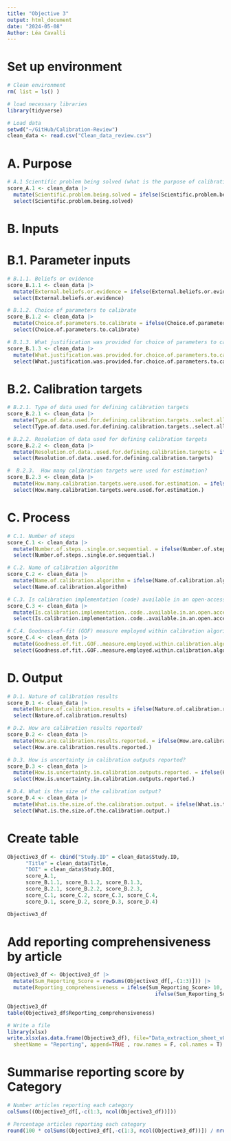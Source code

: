 ```yaml
---
title: "Objective 3"
output: html_document
date: "2024-05-08"
Author: Léa Cavalli
---
```


# Set up environment
```r
# Clean environment
rm( list = ls() )

# load necessary libraries
library(tidyverse)

# Load data
setwd("~/GitHub/Calibration-Review")
clean_data <- read.csv("Clean_data_review.csv")

```

# A. Purpose
```r
# A.1 Scientific problem being solved (what is the purpose of calibration?) 
score_A.1 <- clean_data |> 
  mutate(Scientific.problem.being.solved = ifelse(Scientific.problem.being.solved=="Not reported", 0, 1))|> 
  select(Scientific.problem.being.solved) 

```

# B. Inputs 
# B.1. Parameter inputs
```r
# B.1.1. Beliefs or evidence
score_B.1.1 <- clean_data |> 
  mutate(External.beliefs.or.evidence = ifelse(External.beliefs.or.evidence=="Not reported", 0, 1))|> 
  select(External.beliefs.or.evidence) 

# B.1.2. Choice of parameters to calibrate
score_B.1.2 <- clean_data |> 
  mutate(Choice.of.parameters.to.calibrate = ifelse(Choice.of.parameters.to.calibrate=="Not reported", 0, 1))|> 
  select(Choice.of.parameters.to.calibrate) 

# B.1.3. What justification was provided for choice of parameters to calibrate? Only for studies which calibrated a subset of parameters.
score_B.1.3 <- clean_data |> 
  mutate(What.justification.was.provided.for.choice.of.parameters.to.calibrate. = ifelse(What.justification.was.provided.for.choice.of.parameters.to.calibrate.=="Not reported ", 0, 1))|> 
  select(What.justification.was.provided.for.choice.of.parameters.to.calibrate.) 
```



# B.2. Calibration targets
```r
# B.2.1. Type of data used for defining calibration targets
score_B.2.1 <- clean_data |> 
  mutate(Type.of.data.used.for.defining.calibration.targets..select.all.that.apply. = ifelse(Type.of.data.used.for.defining.calibration.targets..select.all.that.apply.=="Not reported ", 0, 1))|> 
  select(Type.of.data.used.for.defining.calibration.targets..select.all.that.apply.) 

# B.2.2. Resolution of data used for defining calibration targets
score_B.2.2 <- clean_data |> 
  mutate(Resolution.of.data..used.for.defining.calibration.targets = ifelse(Resolution.of.data..used.for.defining.calibration.targets=="Not reported ", 0, 1))|> 
  select(Resolution.of.data..used.for.defining.calibration.targets) 

#  B.2.3.  How many calibration targets were used for estimation?
score_B.2.3 <- clean_data |> 
  mutate(How.many.calibration.targets.were.used.for.estimation. = ifelse(How.many.calibration.targets.were.used.for.estimation.=="Not reported ", 0, 1))|> 
  select(How.many.calibration.targets.were.used.for.estimation.) 
```


# C. Process
```r
# C.1. Number of steps 
score_C.1 <- clean_data |> 
  mutate(Number.of.steps..single.or.sequential. = ifelse(Number.of.steps..single.or.sequential.=="Not reported", 0, 1))|> 
  select(Number.of.steps..single.or.sequential.) 

# C.2. Name of calibration algorithm 
score_C.2 <- clean_data |> 
  mutate(Name.of.calibration.algorithm = ifelse(Name.of.calibration.algorithm=="Not reported", 0, 1))|> 
  select(Name.of.calibration.algorithm) 

# C.3. Is calibration implementation (code) available in an open-access repository? 
score_C.3 <- clean_data |> 
  mutate(Is.calibration.implementation..code..available.in.an.open.access.repository. = ifelse(Is.calibration.implementation..code..available.in.an.open.access.repository.=="Link reported and accessible", 0, 1))|> 
  select(Is.calibration.implementation..code..available.in.an.open.access.repository.) 

# C.4. Goodness-of-fit (GOF) measure employed within calibration algorithm
score_C.4 <- clean_data |> 
  mutate(Goodness.of.fit..GOF..measure.employed.within.calibration.algorithm = ifelse(Goodness.of.fit..GOF..measure.employed.within.calibration.algorithm=="Not reported", 0, 1))|> 
  select(Goodness.of.fit..GOF..measure.employed.within.calibration.algorithm) 

```

# D. Output 
```r
# D.1. Nature of calibration results
score_D.1 <- clean_data |> 
  mutate(Nature.of.calibration.results = ifelse(Nature.of.calibration.results=="Not reported ", 0, 1))|> 
  select(Nature.of.calibration.results) 

# D.2. How are calibration results reported? 
score_D.2 <- clean_data |> 
  mutate(How.are.calibration.results.reported. = ifelse(How.are.calibration.results.reported.=="Calibration results are not reported. ", 0, 1))|> 
  select(How.are.calibration.results.reported.) 

# D.3. How is uncertainty in calibration outputs reported? 
score_D.3 <- clean_data |> 
  mutate(How.is.uncertainty.in.calibration.outputs.reported. = ifelse(How.is.uncertainty.in.calibration.outputs.reported.=="Uncertainty in calibration outputs is not reported.", 0, 1))|> 
  select(How.is.uncertainty.in.calibration.outputs.reported.) 

# D.4. What is the size of the calibration output? 
score_D.4 <- clean_data |> 
  mutate(What.is.the.size.of.the.calibration.output. = ifelse(What.is.the.size.of.the.calibration.output.=="Not reported", 0, 1)) |> 
  select(What.is.the.size.of.the.calibration.output.) 
```



# Create table 
```r
Objective3_df <- cbind("Study.ID" = clean_data$Study.ID, 
      "Title" = clean_data$Title, 
      "DOI" = clean_data$Study.DOI, 
      score_A.1, 
      score_B.1.1, score_B.1.2, score_B.1.3, 
      score_B.2.1, score_B.2.2, score_B.2.3, 
      score_C.1, score_C.2, score_C.3, score_C.4, 
      score_D.1, score_D.2, score_D.3, score_D.4)

Objective3_df
```

# Add reporting comprehensiveness by article
```r
Objective3_df <- Objective3_df |> 
  mutate(Sum_Reporting_Score = rowSums(Objective3_df[,-(1:3)])) |> 
  mutate(Reporting_comprehensiveness = ifelse(Sum_Reporting_Score> 10, "High", 
                                                ifelse(Sum_Reporting_Score> 5, "Fair", "Low")))

Objective3_df
table(Objective3_df$Reporting_comprehensiveness)

# Write a file 
library(xlsx)
write.xlsx(as.data.frame(Objective3_df), file="Data_extraction_sheet_v04.xlsx",
  sheetName = "Reporting", append=TRUE , row.names = F, col.names = T)

```


# Summarise reporting score by Category
```r
# Number articles reporting each category
colSums((Objective3_df[,-c(1:3, ncol(Objective3_df))])) 

# Percentage articles reporting each category
round(100 * colSums(Objective3_df[,-c(1:3, ncol(Objective3_df))]) / nrow(Objective3_df))

```

